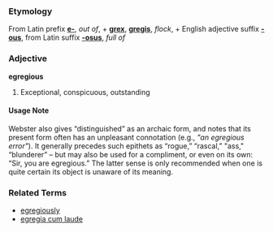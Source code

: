 ===Etymology===
From Latin prefix '''[[e-]]''', ''out of'', + '''[[grex]]''', '''[[gregis]]''', ''flock'', + English adjective suffix '''[[-ous]]''', from Latin suffix '''[[-osus]]''', ''full of''

===Adjective===
'''egregious'''

#Exceptional, conspicuous, outstanding

====Usage Note====
Webster also gives “distinguished” as an archaic form, and notes that its present form often has an unpleasant connotation (e.g., ''"an egregious error"''). It generally precedes such epithets as “rogue,” “rascal,” "ass," “blunderer” – but may also be used for a compliment, or even on its own: “Sir, you are egregious.” The latter sense is only recommended when one is quite certain its object is unaware of its meaning.

===Related Terms===
*[[egregiously]]
*[[egregia cum laude]]
